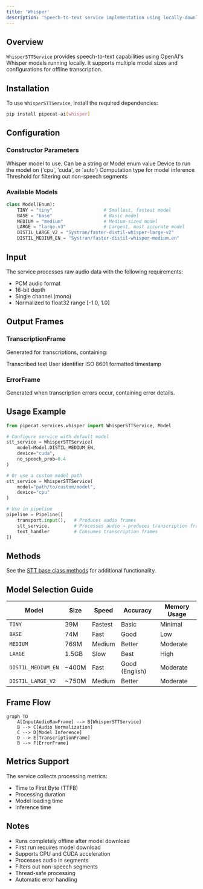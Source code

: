 ```yaml
---
title: 'Whisper'
description: 'Speech-to-text service implementation using locally-downloaded Whisper models'
---
```


## Overview

`WhisperSTTService` provides speech-to-text capabilities using OpenAI's Whisper models running locally. It supports multiple model sizes and configurations for offline transcription.

## Installation

To use `WhisperSTTService`, install the required dependencies:

```bash
pip install pipecat-ai[whisper]
```

## Configuration

### Constructor Parameters

<ParamField path="model" type="str | Model" default="Model.DISTIL_MEDIUM_EN">
  Whisper model to use. Can be a string or Model enum value
</ParamField>

<ParamField path="device" type="str" default="auto">
  Device to run the model on ('cpu', 'cuda', or 'auto')
</ParamField>

<ParamField path="compute_type" type="str" default="default">
  Computation type for model inference
</ParamField>

<ParamField path="no_speech_prob" type="float" default="0.4">
  Threshold for filtering out non-speech segments
</ParamField>

### Available Models

```python
class Model(Enum):
    TINY = "tiny"                   # Smallest, fastest model
    BASE = "base"                   # Basic model
    MEDIUM = "medium"               # Medium-sized model
    LARGE = "large-v3"              # Largest, most accurate model
    DISTIL_LARGE_V2 = "Systran/faster-distil-whisper-large-v2"
    DISTIL_MEDIUM_EN = "Systran/faster-distil-whisper-medium.en"
```

## Input

The service processes raw audio data with the following requirements:

- PCM audio format
- 16-bit depth
- Single channel (mono)
- Normalized to float32 range [-1.0, 1.0]

## Output Frames

### TranscriptionFrame

Generated for transcriptions, containing:

<ParamField path="text" type="string">
  Transcribed text
</ParamField>

<ParamField path="user_id" type="string">
  User identifier
</ParamField>

<ParamField path="timestamp" type="string">
  ISO 8601 formatted timestamp
</ParamField>

### ErrorFrame

Generated when transcription errors occur, containing error details.

## Usage Example

```python
from pipecat.services.whisper import WhisperSTTService, Model

# Configure service with default model
stt_service = WhisperSTTService(
    model=Model.DISTIL_MEDIUM_EN,
    device="cuda",
    no_speech_prob=0.4
)

# Or use a custom model path
stt_service = WhisperSTTService(
    model="path/to/custom/model",
    device="cpu"
)

# Use in pipeline
pipeline = Pipeline([
    transport.input(),   # Produces audio frames
    stt_service,         # Processes audio → produces transcription frames
    text_handler         # Consumes transcription frames
])
```

## Methods

See the [STT base class methods](/api-reference/services/base-service-classes#methods) for additional functionality.

## Model Selection Guide

| Model              | Size  | Speed   | Accuracy       | Memory Usage |
| ------------------ | ----- | ------- | -------------- | ------------ |
| `TINY`             | 39M   | Fastest | Basic          | Minimal      |
| `BASE`             | 74M   | Fast    | Good           | Low          |
| `MEDIUM`           | 769M  | Medium  | Better         | Moderate     |
| `LARGE`            | 1.5GB | Slow    | Best           | High         |
| `DISTIL_MEDIUM_EN` | ~400M | Fast    | Good (English) | Moderate     |
| `DISTIL_LARGE_V2`  | ~750M | Medium  | Better         | Moderate     |

## Frame Flow

```mermaid
graph TD
    A[InputAudioRawFrame] --> B[WhisperSTTService]
    B --> C[Audio Normalization]
    C --> D[Model Inference]
    D --> E[TranscriptionFrame]
    B --> F[ErrorFrame]
```

## Metrics Support

The service collects processing metrics:

- Time to First Byte (TTFB)
- Processing duration
- Model loading time
- Inference time

## Notes

- Runs completely offline after model download
- First run requires model download
- Supports CPU and CUDA acceleration
- Processes audio in segments
- Filters out non-speech segments
- Thread-safe processing
- Automatic error handling
